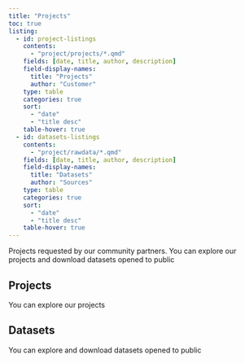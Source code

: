 ```yaml
---
title: "Projects"
toc: true
listing:
  - id: project-listings
    contents:
      - "project/projects/*.qmd"
    fields: [date, title, author, description]
    field-display-names: 
      title: "Projects"
      author: "Customer"
    type: table
    categories: true
    sort:
      - "date"
      - "title desc"
    table-hover: true
  - id: datasets-listings
    contents: 
      - "project/rawdata/*.qmd"
    fields: [date, title, author, description]
    field-display-names: 
      title: "Datasets"
      author: "Sources"
    type: table
    categories: true
    sort:
      - "date"
      - "title desc"
    table-hover: true
---
```


Projects requested by our community partners. \n You can explore our projects and download datasets opened to public

## Projects

You can explore our projects

::: {#project-listings}
:::

## Datasets

You can explore and download datasets opened to public

::: {#rawdata-listings}
:::
